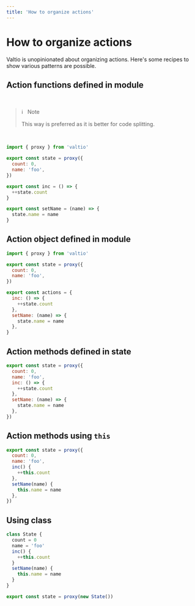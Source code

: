 ```yaml
---
title: 'How to organize actions'
---
```


# How to organize actions

Valtio is unopinionated about organizing actions.
Here's some recipes to show various patterns are possible.

## Action functions defined in module

<br />

> ℹ️  &nbsp; Note
>
> This way is preferred as it is better for code splitting.

<br />

```js
import { proxy } from 'valtio'

export const state = proxy({
  count: 0,
  name: 'foo',
})

export const inc = () => {
  ++state.count
}

export const setName = (name) => {
  state.name = name
}
```

## Action object defined in module

```js
import { proxy } from 'valtio'

export const state = proxy({
  count: 0,
  name: 'foo',
})

export const actions = {
  inc: () => {
    ++state.count
  },
  setName: (name) => {
    state.name = name
  },
}
```

## Action methods defined in state

```js
export const state = proxy({
  count: 0,
  name: 'foo',
  inc: () => {
    ++state.count
  },
  setName: (name) => {
    state.name = name
  },
})
```

## Action methods using `this`

```js
export const state = proxy({
  count: 0,
  name: 'foo',
  inc() {
    ++this.count
  },
  setName(name) {
    this.name = name
  },
})
```

## Using class

```js
class State {
  count = 0
  name = 'foo'
  inc() {
    ++this.count
  }
  setName(name) {
    this.name = name
  }
}

export const state = proxy(new State())
```

